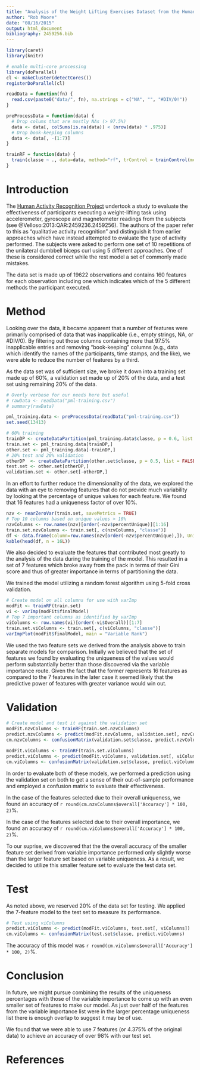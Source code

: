 ```yaml
---
title: "Analysis of the Weight Lifting Exercises Dataset from the Human Activity Recognition Project"
author: "Rob Moore"
date: "08/16/2015"
output: html_document
bibliography: 2459256.bib
---
```

```r
library(caret)
library(knitr)

# enable multi-core processing
library(doParallel)
cl <- makeCluster(detectCores())
registerDoParallel(cl)

readData = function(fn) {
  read.csv(paste0("data/", fn), na.strings = c("NA", "", "#DIV/0!"))
}

preProcessData = function(data) {
  # Drop colums that are mostly NAs (> 97.5%)
  data <- data[, colSums(is.na(data)) < (nrow(data) * .975)]
  # Drop book-keeping columns
  data <- data[, -(1:7)] 
}

trainRF = function(data) {
  train(classe ~ ., data=data, method="rf", trControl = trainControl(method = "cv", number = 5))
}
```

# Introduction

The [Human Activity Recognition Project](http://groupware.les.inf.puc-rio.br/har) undertook a study to evaluate the effectiveness of participants executing a weight-lifting task using accelerometer, gyroscope and magnetometer readings from the subjects (see @Velloso:2013:QAR:2459236.2459256). The authors of the paper refer to this as "qualitative activity recognition" and distinguish it from earlier approaches which have instead attempted to evaluate the type of activity performed. The subjects were asked to perform one set of 10 repetitions of the unilateral dumbbell biceps curl using 5 different approaches. One of these is considered correct while the rest model a set of commonly made mistakes.

The data set is made up of 19622 observations and contains 160 features for each observation including one which indicates which of the 5 different methods the participant executed. 

# Method

Looking over the data, it became apparent that a number of features were primarily comprised of data that was inapplicable (i.e., empty strings, NA, or #DIV/0). By filtering out those columns containing more that 97.5% inapplicable entries and removing "book-keeping" columns (e.g., data which identify the names of the participants, time stamps, and the like), we were able to reduce the number of features by a third.

As the data set was of sufficient size, we broke it down into a training set made up of 60%, a validation set made up of 20% of the data, and a test set using remaining 20% of the data.

```r

# Overly verbose for our needs here but useful
# rawData <- readData("pml-training.csv")
# summary(rawData) 

pml_training.data <- preProcessData(readData("pml-training.csv"))
set.seed(13413)

# 60% training
trainDP <- createDataPartition(pml_training.data$classe, p = 0.6, list = FALSE)
train.set <- pml_training.data[trainDP,]
other.set <- pml_training.data[-trainDP,]
# 20% test and 20% validation
otherDP  <- createDataPartition(other.set$classe, p = 0.5, list = FALSE)
test.set <- other.set[otherDP,]
validation.set <- other.set[-otherDP,]
```

In an effort to further reduce the dimensionality of the data, we explored the data with an eye to removing features that do not provide much variability by looking at the percentage of unique values for each feature. We found that 16 features had a uniqueness factor of over 10%. 

```r
nzv <- nearZeroVar(train.set, saveMetrics = TRUE)
# Top 10 columns based on unique values > 10%
nzvColumns <- row.names(nzv)[order(-nzv$percentUnique)][1:16]
train.set.nzvColumns <- train.set[, c(nzvColumns, "classe")]
df <- data.frame(Column=row.names(nzv[order(-nzv$percentUnique),]), Uniqueness=nzv[order(-nzv$percentUnique),]$percentUnique)
kable(head(df, n = 16L))
```

We also decided to evaluate the features that contributed most greatly to the analysis of the data during the training of the model. This resulted in a set of 7 features which broke away from the pack in terms of their Gini score and thus of greater importance in terms of partitioning the data.

We trained the model utilizing a random forest algorithm using 5-fold cross validation.

```r
# Create model on all columns for use with varImp
modFit <- trainRF(train.set)
vi <- varImp(modFit$finalModel)
# Top 7 important columns as identified by varImp
viColumns <- row.names(vi)[order(-vi$Overall)][1:7]
train.set.viColumns <- train.set[, c(viColumns, "classe")]
varImpPlot(modFit$finalModel, main = "Variable Rank")
```

We used the two feature sets we derived from the analysis above to train separate models for comparison. Initially we believed that the set of features we found by evaluating the uniqueness of the values would perform substantially better than those discovered via the variable importance route. Given the fact that the former represents 16 features as compared to the 7 features in the later case it seemed likely that the predictive power of features with greater variance would win out. 

# Validation

```r
# Create model and test it against the validation set
modFit.nzvColumns <- trainRF(train.set.nzvColumns)
predict.nzvColumns <- predict(modFit.nzvColumns, validation.set[, nzvColumns])
cm.nzvColumns <- confusionMatrix(validation.set$classe, predict.nzvColumns)

modFit.viColumns <- trainRF(train.set.viColumns)
predict.viColumns <- predict(modFit.viColumns, validation.set[, viColumns])
cm.viColumns <- confusionMatrix(validation.set$classe, predict.viColumns)
```

In order to evaluate both of these models, we performed a prediction using the validation set on both to get a sense of their out-of-sample performance and employed a confusion matrix to evaluate their effectiveness.

In the case of the features selected due to their overall uniqueness, we found an accuracy of `r round(cm.nzvColumns$overall['Accuracy'] * 100, 2)`%.

In the case of the features selected due to their overall importance, we found an accuracy of `r round(cm.viColumns$overall['Accuracy'] * 100, 2)`%.

To our suprise, we discovered that the the overall accuracy of the smaller feature set derived from variable importance performed only slightly worse than the larger feature set based on variable uniqueness. As a result, we decided to utilize this smaller feature set to evaluate the test data set.

# Test

As noted above, we reserved 20% of the data set for testing. We applied the 7-feature model to the test set to measure its performance.

```r
# Test using viColumns
predict.viColumns <- predict(modFit.viColumns, test.set[, viColumns])
cm.viColumns <- confusionMatrix(test.set$classe, predict.viColumns)
```

The accuracy of this model was `r round(cm.viColumns$overall['Accuracy'] * 100, 2)`%.

# Conclusion

In future, we might pursue combining the results of the uniqueness percentages with those of the variable importance to come up with an even smaller set of features to make our model. As just over half of the features from the variable importance list were in the larger percentage uniqueness list there is enough overlap to suggest it may be of use. 

We found that we were able to use 7 features (or 4.375% of the original data) to achieve an accuracy of over 98% with our test set.

# References
